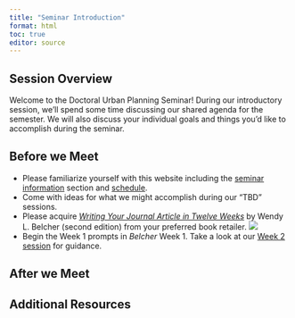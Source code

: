 ```yaml
---
title: "Seminar Introduction"
format: html
toc: true
editor: source
---
```

## Session Overview

Welcome to the Doctoral Urban Planning Seminar! During our introductory session, we'll spend some time discussing our shared agenda for the semester. We will also discuss your individual goals and things you'd like to accomplish during the seminar.

## Before we Meet

- Please familiarize yourself with this website including the [seminar information](../syllabus/syllabus.qmd) section and [schedule](schedule.qmd).
- Come with ideas for what we might accomplish during our "TBD" sessions.
- Please acquire [*Writing Your Journal Article in Twelve Weeks*](https://press.uchicago.edu/ucp/books/book/chicago/W/bo26985005.html) by Wendy L. Belcher (second edition) from your preferred book retailer.
![](https://press.uchicago.edu/dam/ucp/books/jacket/978/02/26/49/9780226499918.jpg)
- Begin the Week 1 prompts in *Belcher* Week 1. Take a look at our [Week 2 session](02_writingplan.qmd) for guidance.

## After we Meet

## Additional Resources
